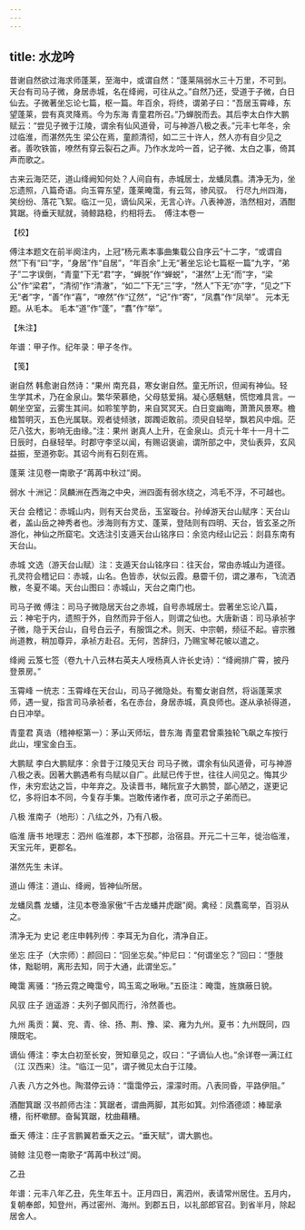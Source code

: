 ```yaml
---
---
---
```

title: 水龙吟
---







昔谢自然欲过海求师蓬莱，至海中，或谓自然：“蓬莱隔弱水三十万里，不可到。天台有司马子微，身居赤城，名在绛阙，可往从之。”自然乃还，受道于子微，白日仙去。子微著坐忘论七篇，枢一篇。年百余，将终，谓弟子曰：“吾居玉霄峰，东望蓬莱，尝有真灵降焉。今为东海 青童君所召。”乃蝉脱而去。其后李太白作大鹏赋云：“尝见子微于江陵，谓余有仙风道骨，可与神游八极之表。”元丰七年冬，余过临淮，而湛然先生 梁公在焉，童颜清彻，如二三十许人，然人亦有自少见之者。善吹铁笛，嘹然有穿云裂石之声。乃作水龙吟一首，记子微、太白之事，倚其声而歌之。

古来云海茫茫，道山绛阙知何处？人间自有，赤城居士，龙蟠凤翥。清净无为，坐忘遗照，八篇奇语。向玉霄东望，蓬莱晻霭，有云驾，骖风驭。　行尽九州四海，笑纷纷、落花飞絮。临江一见，谪仙风采，无言心许。八表神游，浩然相对，酒酣箕踞。待垂天赋就，骑鲸路稳，约相将去。　傅注本卷一





【校】


傅注本题文在前半阕注内，上冠“杨元素本事曲集载公自序云”十二字，“或谓自然”下有“曰”字，“身居”作“自居”，“年百余”上无“著坐忘论七篇枢一篇”九字，“弟子”二字误倒，“青童”下无“君”字，“蝉脱”作“蝉蜕”，“湛然”上无“而”字，“梁公”作“梁君”，“清彻”作“清澈”，“如二”下无“三”字，“然人”下无“亦”字，“见之”下无“者”字，“善”作“喜”，“嘹然”作“辽然”，“记”作“寄”，“凤翥”作“凤举”。 元本无题。从毛本。 毛本“道”作“蓬”，“翥”作“举”。





【朱注】


年谱：甲子作。纪年录：甲子冬作。





【笺】


谢自然 韩愈谢自然诗：“果州 南充县，寒女谢自然。童无所识，但闻有神仙。轻生学其术，乃在金泉山。繁华荣慕绝，父母慈爱捐。凝心感魑魅，慌惚难具言。一朝坐空室，云雾生其间。如聆笙竽韵，来自冥冥天。白日变幽晦，萧萧风景寒。檐楹暂明灭，五色光属联。观者徒倾骇，踯躅讵敢前。须臾自轻举，飘若风中烟。茫茫八弦大，影响无由缘。”注：果州 谢真人上升，在金泉山。贞元十年十一月十二日辰时，白昼轻举。时郡守李坚以闻，有赐诏褒谕，谓所部之中，灵仙表异，玄风益振，至道弥彰。其诏今尚有石刻在焉。

蓬莱 注见卷一南歌子“苒苒中秋过”阕。

弱水 十洲记：凤麟洲在西海之中央，洲四面有弱水绕之，鸿毛不浮，不可越也。

天台 会稽记：赤城山内，则有天台灵岳，玉室璇台。孙绰游天台山赋序：天台山者，盖山岳之神秀者也。涉海则有方丈、蓬莱，登陆则有四明、天台，皆玄圣之所游化，神仙之所窟宅。文选注引支遁天台山铭序曰：余览内经山记云：剡县东南有天台山。

赤城 文选（游天台山赋）注：支遁天台山铭序曰：往天台，常由赤城山为道径。孔灵符会稽记曰：赤城，山名。色皆赤，状似云霞。悬霤千仞，谓之瀑布，飞流洒散，冬夏不竭。天台山图曰：赤城山，天台之南门也。

司马子微 傅注：司马子微隐居天台之赤城，自号赤城居士。尝著坐忘论八篇，云：神宅于内，遗照于外，自然而异于俗人，则谓之仙也。大唐新语：司马承祯字子微，隐于天台山，自号白云子，有服饵之术。则天、中宗朝，频征不起。睿宗雅尚道教，稍加尊异，承祯方赴召。无何，苦辞归，乃赐宝琴花帔以遣之。

绛阙 云笈七签（卷九十八云林右英夫人㖟杨真人许长史诗）：“绛阙排广霄，披丹登景房。”

玉霄峰 一统志：玉霄峰在天台山，司马子微隐处。有蜀女谢自然，将诣蓬莱求师，遇一叟，指言司马承祯者，名在赤台，身居赤城，真良师也。遂从承祯得道，白日冲举。

青童君 真诰（稽神枢第一）：茅山天师坛，昔东海 青童君曾乘独轮飞飙之车按行此山，埋宝金白玉。

大鹏赋 李白大鹏赋序：余昔于江陵见天台 司马子微，谓余有仙风道骨，可与神游八极之表。因著大鹏遇希有鸟赋以自广。此赋已传于世，往往人间见之。悔其少作，未穷宏达之旨，中年弃之。及读晋书，睹阮宣子大鹏赞，鄙心陋之，遂更记忆，多将旧本不同，今复存手集。岂敢传诸作者，庶可示之子弟而已。

八极 淮南子（地形）：八纮之外，乃有八极。

临淮 唐书 地理志：泗州 临淮郡，本下邳郡，治宿县。开元二十三年，徙治临淮，天宝元年，更郡名。

湛然先生 未详。

道山 傅注：道山、绛阙，皆神仙所居。

龙蟠凤翥 龙蟠，注见本卷渔家傲“千古龙蟠并虎踞”阕。禽经：凤翥鸾举，百羽从之。

清净无为 史记 老庄申韩列传：李耳无为自化，清净自正。

坐忘 庄子（大宗师）：颜回曰：“回坐忘矣。”仲尼曰：“何谓坐忘？”回曰：“堕肢体，黜聪明，离形去知，同于大通，此谓坐忘。”

晻霭 离骚：“扬云霓之晻霭兮，鸣玉鸾之啾啾。”五臣注：晻霭，旌旗蔽日貌。

风驭 庄子 逍遥游：夫列子御风而行，泠然善也。

九州 禹贡：冀、兖、青、徐、扬、荆、豫、梁、雍为九州。夏书：九州既同，四隩既宅。

谪仙 傅注：李太白初至长安，贺知章见之，叹曰：“子谪仙人也。”余详卷一满江红（江 汉西来）注。“临江一见”，谓子微见太白于江陵。

八表 八方之外也。陶潜停云诗：“霭霭停云，濛濛时雨。八表同昏，平路伊阻。”

酒酣箕踞 汉书颜师古注：箕踞者，谓曲两脚，其形如箕。刘伶酒德颂：棒罂承槽，衔杯嗽醪。奋髯箕踞，枕曲藉糟。

垂天 傅注：庄子言鹏翼若垂天之云。“垂天赋”，谓大鹏也。

骑鲸 注见卷一南歌子“苒苒中秋过”阕。





乙丑


年谱：元丰八年乙丑，先生年五十。正月四日，离泗州，表请常州居住。五月内，复朝奉郎，知登州，再过密州、海州。到郡五日，以礼部郎官召。到省半月，除起居舍人。